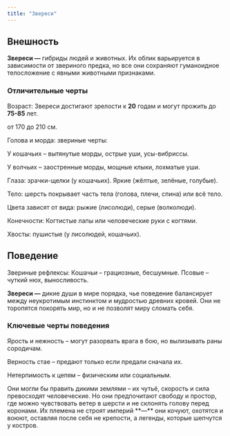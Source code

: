 ```yaml
---
title: "Звереси"
---
```


## Внешность

**Звереси —** гибриды людей и животных. Их облик варьируется в зависимости от звериного предка, но все они сохраняют гуманоидное телосложение с явными животными признаками.

### Отличительные черты

Возраст: Звереси достигают зрелости к **20** годам и могут прожить до **75-85** лет.

<Card title="Рост" icon="ruler" iconType="solid" horizontal href="/quickstart">
  от 170 до 210 см.
</Card>

Голова и морда: звериные черты: 

У кошачьих – вытянутые морды, острые уши, усы-вибриссы. 

У волчьих – заостренные морды, мощные клыки, лохматые уши. 

Глаза: зрачки-щелки (у кошачьих). Яркие (жёлтые, зелёные, голубые). 

Тело: шерсть покрывает часть тела (голова, плечи, спина) или всё тело. 

Цвета зависят от вида: рыжие (лисолюди), серые (волколюди). 

Конечности: Когтистые лапы или человеческие руки с когтями. 

Хвосты: пушистые (у лисолюдей, кошачьих). 

## Поведение

Звериные рефлексы: Кошачьи – грациозные, бесшумные. Псовые – чуткий нюх, выносливость. 

**Звереси —** дикие души в мире порядка, чье поведение балансирует между неукротимым инстинктом и мудростью древних кровей. Они не торопятся покорять мир, но и не позволят миру сломать себя.

### Ключевые черты поведения

Ярость и нежность – могут разорвать врага в бою, но вылизывать раны сородичам.

Верность стае – предают только если предали сначала их.

Нетерпимость к цепям – физическим или социальным.

<Tip>
  Они могли бы править дикими землями – их чутьё, скорость и сила превосходят человеческие. Но они предпочитают свободу и простор, где можно чувствовать ветер в шерсти и не склонять голову перед коронами. Их племена не строят империй **—** они кочуют, охотятся и воюют, оставляя после себя не крепости, а легенды, которые шепчутся у костров.
</Tip>